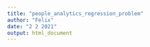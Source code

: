 ```yaml
---
title: "people_analytics_regression_problem"
author: "Felix"
date: "2 2 2021"
output: html_document
---
```


